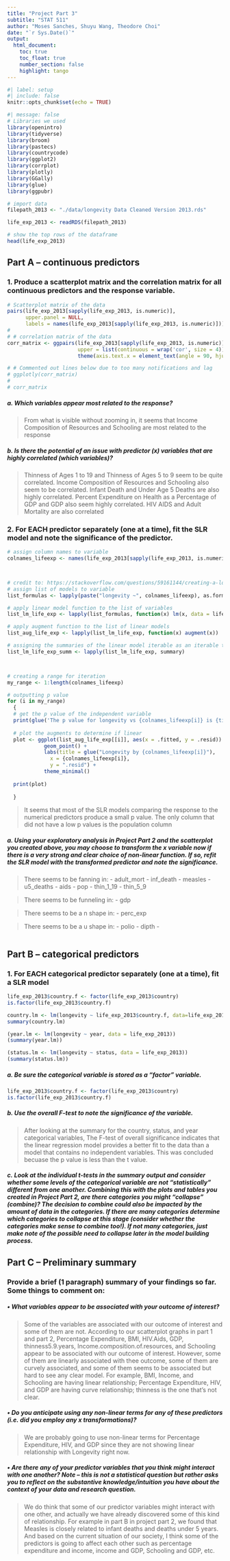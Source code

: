 ```yaml
---
title: "Project Part 3"
subtitle: "STAT 511"
author: "Moses Sanches, Shuyu Wang, Theodore Choi"
date: "`r Sys.Date()`"
output: 
  html_document:
    toc: true
    toc_float: true
    number_section: false
    highlight: tango
---
```


```r

#| label: setup
#| include: false
knitr::opts_chunk$set(echo = TRUE)

```

```r
#| message: false
# Libraries we used
library(openintro)
library(tidyverse)
library(broom)
library(pastecs)
library(countrycode)
library(ggplot2)
library(corrplot)
library(plotly)
library(GGally)
library(glue)
library(ggpubr)

```

```r

# import data
filepath_2013 <- "./data/longevity Data Cleaned Version 2013.rds"

life_exp_2013 <- readRDS(filepath_2013)

# show the top rows of the dataframe
head(life_exp_2013)

```


## Part A – continuous predictors
### 1. Produce a scatterplot matrix and the correlation matrix for all continuous predictors and the response variable.
```r

# Scatterplot matrix of the data
pairs(life_exp_2013[sapply(life_exp_2013, is.numeric)],
      upper.panel = NULL,
      labels = names(life_exp_2013[sapply(life_exp_2013, is.numeric)]))
# 
# # correlation matrix of the data
corr_matrix <- ggpairs(life_exp_2013[sapply(life_exp_2013, is.numeric)],
                       upper = list(continuous = wrap('cor', size = 4)),) +
                       theme(axis.text.x = element_text(angle = 90, hjust = 1))

# # Commented out lines below due to too many notifications and lag
# ggplotly(corr_matrix) 
# 
# corr_matrix

```

##### a. Which variables appear most related to the response?
> From what is visible without zooming in, it seems that Income Composition of Resources and Schooling are most related to the response

##### b. Is there the potential of an issue with predictor (x) variables that are highly correlated (which variables)?
> Thinness of Ages 1 to 19 and Thinness of Ages 5 to 9 seem to be quite correlated. Income Composition of Resources and Schooling also seem to be correlated. Infant Death and Under Age 5 Deaths are also highly correlated. Percent Expenditure on Health as a Percentage of GDP and GDP also seem highly correlated. HIV AIDS and Adult Mortality are also correlated

### 2. For EACH predictor separately (one at a time), fit the SLR model and note the significance of the predictor.
```r

# assign column names to variable
colnames_lifeexp <- names(life_exp_2013[sapply(life_exp_2013, is.numeric)])[-1]



# credit to: https://stackoverflow.com/questions/59161144/creating-a-loop-through-a-list-of-variables-for-an-lm-model-in-r
# assign list of models to variable
list_formulas <- lapply(paste("longevity ~", colnames_lifeexp), as.formula)

# apply linear model function to the list of variables
list_lm_life_exp <- lapply(list_formulas, function(x) lm(x, data = life_exp_2013))

# apply augment function to the list of linear models
list_aug_life_exp <- lapply(list_lm_life_exp, function(x) augment(x))

# assigning the summaries of the linear model iterable as an iterable to a variable
list_lm_life_exp_summ <- lapply(list_lm_life_exp, summary)



# creating a range for iteration
my_range <- 1:length(colnames_lifeexp)

# outputting p value
for (i in my_range)
  {
  # get the p value of the independent variable
  print(glue('The p value for longevity vs {colnames_lifeexp[i]} is {tidy(list_lm_life_exp_summ[[i]])[2,5]}'))
  
  # plot the augments to determine if linear
  plot <- ggplot(list_aug_life_exp[[i]], aes(x = .fitted, y = .resid)) +
            geom_point() +
            labs(title = glue("Longevity by {colnames_lifeexp[i]}"),
              x = {colnames_lifeexp[i]},
              y = ".resid") +
            theme_minimal()
  
  print(plot)
  
  }

```
> It seems that most of the SLR models comparing the response to the numerical predictors produce a small p value. The only column that did not have a low p values is the population column

##### a. Using your exploratory analysis in Project Part 2 and the scatterplot you created above, you may choose to transform the x variable now if there is a very strong and clear choice of non-linear function. If so, refit the SLR model with the transformed predictor and note the significance.
> There seems to be fanning in:
> - adult_mort
> - inf_death
> - measles
> - u5_deaths
> - aids
> - pop
> - thin_1_19
> - thin_5_9

> There seems to be funneling in:
> - gdp

> There seems to be a n shape in:
> - perc_exp

> There seems to be a u shape in:
> - polio
> - dipth
> - 

```r

```
>

## Part B – categorical predictors
### 1. For EACH categorical predictor separately (one at a time), fit a SLR model
```r
life_exp_2013$country.f <- factor(life_exp_2013$country)
is.factor(life_exp_2013$country.f)
```

```r
country.lm <- lm(longevity ~ life_exp_2013$country.f, data=life_exp_2013)
summary(country.lm)
```

```r
(year.lm <- lm(longevity ~ year, data = life_exp_2013))
(summary(year.lm))
```

```r
(status.lm <- lm(longevity ~ status, data = life_exp_2013))
(summary(status.lm))
```

##### a. Be sure the categorical variable is stored as a “factor” variable.
```r
life_exp_2013$country.f <- factor(life_exp_2013$country)
is.factor(life_exp_2013$country.f)
```

##### b. Use the overall F-test to note the significance of the variable.

> After looking at the summary for the country, status, and year categorical variables, The F-test of overall significance indicates that the linear regression model provides a better fit to the data than a model that contains no independent variables. This was concluded becuase the p value is less than the t value. 

##### c. Look at the individual t-tests in the summary output and consider whether some levels of the categorical variable are not “statistically” different from one another. Combining this with the plots and tables you created in Project Part 2, are there categories you might “collapse” (combine)? The decision to combine could also be impacted by the amount of data in the categories. If there are many categories determine which categories to collapse at this stage (consider whether the categories make sense to combine too!). If not many categories, just make note of the possible need to collapse later in the model building process.
>

## Part C – Preliminary summary
### Provide a brief (1 paragraph) summary of your findings so far. Some things to comment on:
##### • What variables appear to be associated with your outcome of interest?
> Some of the variables are associated with our outcome of interest and some of them are not. According to our scatterplot graphs in part 1 and part 2, Percentage Expenditure, BMI, HIV.Aids, GDP, thinness5.9.years, Income.composition.of.resources, and Schooling appear to be associated with our outcome of interest. However, some of them are linearly associated with thee outcome, some of them are curvely associated, and some of them seems to be associated but hard to see any clear model. For example, BMI, Income, and Schooling are having linear relationship; Percentage Expenditure, HIV, and GDP are having curve relationship; thinness is the one that's not clear.

##### • Do you anticipate using any non-linear terms for any of these predictors (i.e. did you employ any x transformations)?
> We are probably going to use non-linear terms for Percentage Expenditure, HIV, and GDP since they are not showing linear relationship with Longevity right now.

##### • Are there any of your predictor variables that you think might interact with one another? Note – this is not a statistical question but rather asks you to reflect on the substantive knowledge/intuition you have about the context of your data and research question.
> We do think that some of our predictor variables might interact with one other, and actually we have already discovered some of this kind of relationship. For example in part B in project part 2, we found that Measles is closely related to infant deaths and deaths under 5 years. And based on the current situation of our society, I think some of the predictors is going to affect each other such as percentage expenditure and income, income and GDP, Schooling and GDP, etc.
